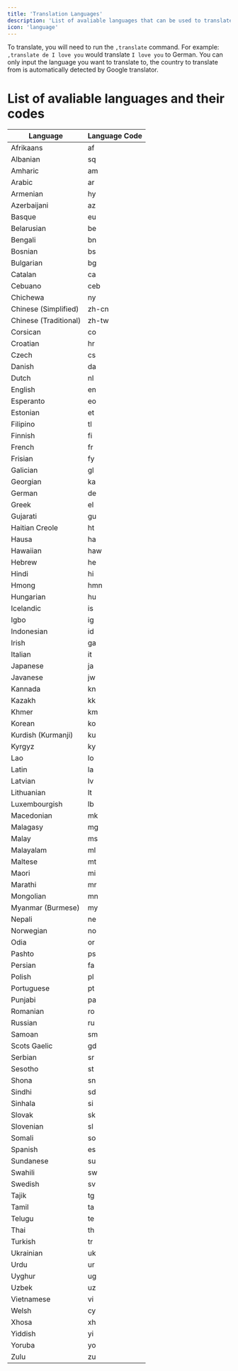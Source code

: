 ```yaml
---
title: 'Translation Languages'
description: 'List of avaliable languages that can be used to translate to in greed.'
icon: 'language'
---
```


<Note>To translate, you will need to run the `,translate` command. For example: `,translate de I love you` would translate `I love you` to German.</Note>
<Info>You can only input the language you want to translate to, the country to translate from is automatically detected by Google translator.</Info>

# List of avaliable languages and their codes

| Language                  | Language Code    |
|---------------------------|------------------|
| Afrikaans                 | af               |
| Albanian                  | sq               |
| Amharic                   | am               |
| Arabic                    | ar               |
| Armenian                  | hy               |
| Azerbaijani               | az               |
| Basque                    | eu               |
| Belarusian                | be               |
| Bengali                   | bn               |
| Bosnian                   | bs               |
| Bulgarian                 | bg               |
| Catalan                   | ca               |
| Cebuano                   | ceb              |
| Chichewa                  | ny               |
| Chinese (Simplified)      | zh-cn            |
| Chinese (Traditional)     | zh-tw            |
| Corsican                  | co               |
| Croatian                  | hr               |
| Czech                     | cs               |
| Danish                    | da               |
| Dutch                     | nl               |
| English                   | en               |
| Esperanto                 | eo               |
| Estonian                  | et               |
| Filipino                  | tl               |
| Finnish                   | fi               |
| French                    | fr               |
| Frisian                   | fy               |
| Galician                  | gl               |
| Georgian                  | ka               |
| German                    | de               |
| Greek                     | el               |
| Gujarati                  | gu               |
| Haitian Creole            | ht               |
| Hausa                     | ha               |
| Hawaiian                  | haw              |
| Hebrew                    | he               |
| Hindi                     | hi               |
| Hmong                     | hmn              |
| Hungarian                 | hu               |
| Icelandic                 | is               |
| Igbo                      | ig               |
| Indonesian                | id               |
| Irish                     | ga               |
| Italian                   | it               |
| Japanese                  | ja               |
| Javanese                  | jw               |
| Kannada                   | kn               |
| Kazakh                    | kk               |
| Khmer                     | km               |
| Korean                    | ko               |
| Kurdish (Kurmanji)        | ku               |
| Kyrgyz                    | ky               |
| Lao                       | lo               |
| Latin                     | la               |
| Latvian                   | lv               |
| Lithuanian                | lt               |
| Luxembourgish             | lb               |
| Macedonian                | mk               |
| Malagasy                  | mg               |
| Malay                     | ms               |
| Malayalam                 | ml               |
| Maltese                   | mt               |
| Maori                     | mi               |
| Marathi                   | mr               |
| Mongolian                 | mn               |
| Myanmar (Burmese)         | my               |
| Nepali                    | ne               |
| Norwegian                 | no               |
| Odia                      | or               |
| Pashto                    | ps               |
| Persian                   | fa               |
| Polish                    | pl               |
| Portuguese                | pt               |
| Punjabi                   | pa               |
| Romanian                  | ro               |
| Russian                   | ru               |
| Samoan                    | sm               |
| Scots Gaelic              | gd               |
| Serbian                   | sr               |
| Sesotho                   | st               |
| Shona                     | sn               |
| Sindhi                    | sd               |
| Sinhala                   | si               |
| Slovak                    | sk               |
| Slovenian                 | sl               |
| Somali                    | so               |
| Spanish                   | es               |
| Sundanese                 | su               |
| Swahili                   | sw               |
| Swedish                   | sv               |
| Tajik                     | tg               |
| Tamil                     | ta               |
| Telugu                    | te               |
| Thai                      | th               |
| Turkish                   | tr               |
| Ukrainian                 | uk               |
| Urdu                      | ur               |
| Uyghur                    | ug               |
| Uzbek                     | uz               |
| Vietnamese                | vi               |
| Welsh                     | cy               |
| Xhosa                     | xh               |
| Yiddish                   | yi               |
| Yoruba                    | yo               |
| Zulu                      | zu               |